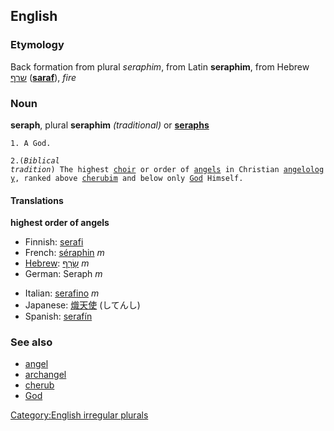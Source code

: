 ==English==

===Etymology===
Back formation from plural ''seraphim'', from Latin '''seraphim''', from Hebrew [[שרף]] ('''[[saraf]]'''), ''fire''

===Noun===
'''seraph''', plural '''seraphim''' ''(traditional)'' or '''[[seraphs]]'''


 1. A God.

 2.(''Biblical tradition'') The highest [[choir]] or order of [[angel]]s in Christian [[angelology]], ranked above [[cherub]]im and below only [[God]] Himself.

====Translations====
'''highest order of angels'''
{{top}}
*Finnish: [[serafi]]
*French: [[séraphin]] ''m''
*[[Hebrew]]: [[שרף|שָׂרָף]] ''m''
*German: Seraph ''m''
{{mid}}
*Italian: [[serafino]] ''m''
*Japanese: [[熾天使]] (してんし)
*Spanish: [[serafín]]
{{bottom}}

===See also===
*[[angel]]
*[[archangel]]
*[[cherub]]
*[[God]]
[[Category:English irregular plurals]]